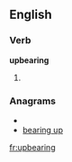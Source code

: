 ==English==

===Verb===
'''upbearing'''

# {{present participle of|[[upbear]]}}

===Anagrams===
* {{alphagram|abeginpru}}
* [[bearing up#English|bearing up]]

[[fr:upbearing]]